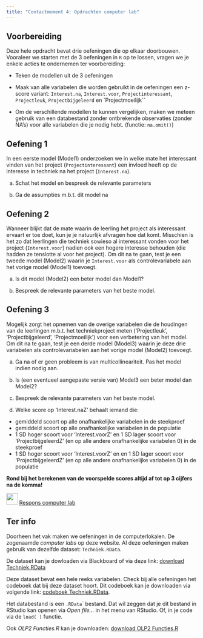 ```yaml
---
title: "Contactmoment 4: Opdrachten computer lab"
---
```


::: {.callout-tip icon=false}
## <i class="bi bi-journal"></i> Voorbereiding

Deze hele opdracht bevat drie oefeningen die op elkaar doorbouwen. Vooraleer we starten met de 3 oefeningen in `R` op te lossen, vragen we je enkele acties te ondernemen ter voorbereiding:

- Teken de modellen uit de 3 oefeningen 

- Maak van alle variabelen die worden gebruikt in de oefeningen een z-score variant: `Interest.na`, `Interest.voor`, `Projectinteressant`, `Projectleuk`, `Projectbijgeleerd` en `Projectmoeilijk``

- Om de verschillende modellen te kunnen vergelijken, maken we meteen gebruik van een databestand zonder ontbrekende observaties (zonder NA's) voor alle variabelen die je nodig hebt. (functie: `na.omit()`)

:::

::: {.callout-tip icon=false}
## <i class="bi bi-journal-richtext"></i> Oefening 1

In een eerste model (Model1) onderzoeken we in welke mate het interessant vinden van het project (`Projectinteressant`) een invloed heeft op de interesse in techniek na het project (`Interest.na`).

(a) Schat het model en bespreek de relevante parameters

(b) Ga de assumpties m.b.t. dit model na
:::

::: {.callout-tip icon=false}
## <i class="bi bi-journal-richtext"></i> Oefening 2

Wanneer blijkt dat de mate waarin de leerling het project als interessant ervaart er toe doet, kun je je natuurlijk afvragen hoe dat komt. Misschien is het zo dat leerlingen die techniek sowieso al interessant vonden voor het project (`Interest.voor`) nadien ook een hogere interesse behouden (die hadden ze tenslotte al voor het project). Om dit na te gaan, test je een tweede model (Model2) waarin je `Interest.voor` als controlevariabele aan het vorige model (Model1) toevoegt.

(a) Is dit model (Model2) een beter model dan Model1?

(b) Bespreek de relevante parameters van het beste model.
:::

::: {.callout-tip icon=false}
## <i class="bi bi-journal-richtext"></i> Oefening 3

Mogelijk zorgt het opnemen van de overige variabelen die de houdingen van de leerlingen m.b.t. het techniekproject meten (‘Projectleuk’, ‘Projectbijgeleerd’, ‘Projectmoeilijk’) voor een verbetering van het model. Om dit na te gaan, test je een derde model (Model3) waarin je deze drie variabelen als controlevariabelen aan het vorige model (Model2) toevoegt.

(a) Ga na of er geen probleem is van multicollineariteit. Pas het model indien nodig aan.

(b) Is (een eventueel aangepaste versie van) Model3 een beter model dan Model2?

(c) Bespreek de relevante parameters van het beste model.

(d) Welke score op ‘Interest.naZ’ behaalt iemand die:
  - gemiddeld scoort op alle onafhankelijke variabelen in de steekproef
  - gemiddeld scoort op alle onafhankelijke variabelen in de populatie
  - 1 SD hoger scoort voor ‘Interest.voorZ’ en 1 SD lager scoort voor ‘ProjectbijgeleerdZ’ (en op alle andere onafhankelijke variabelen 0) in de steekproef
  - 1 SD hoger scoort voor ‘Interest.voorZ’ en en 1 SD lager scoort voor ‘ProjectbijgeleerdZ’ (en op alle andere onafhankelijke variabelen 0) in de populatie
  
**Rond bij het berekenen van de voorspelde scores altijd af tot op 3 cijfers na de komma!**
:::

![](/images/icons/worked-example.png){width="30"} [Respons computer lab](/Contactmomenten/C4/Respons_C4.qmd) 

::: callout-note
## Ter info

Doorheen het vak maken we oefeningen in de computerlokalen. De zogenaamde *computer labs* op deze website. Al deze oefeningen maken gebruik van dezelfde dataset: `Techniek.RData`.

De dataset kan je dowloaden via Blackboard of via deze link: [download Techniek.RData](/Contactmomenten/Techniek.RData)

Deze dataset bevat een hele reeks variabelen. Check bij alle oefeningen het codeboek dat bij deze dataset hoort. Dit codeboek kan je downloaden via volgende link: [codeboek Techniek.RData](/Contactmomenten/Legende variabelen Techniek.pdf).

Het databestand is een `.RData`\` bestand. Dat wil zeggen dat je dit bestand in RStudio kan openen via *Open file...* in het menu van RStudio. Of, in je code via de `load( )` functie.

Ook *OLP2 Functies.R* kan je downloaden: [download OLP2 Functies.R](/Contactmomenten/OLP2 Functies.R)
:::